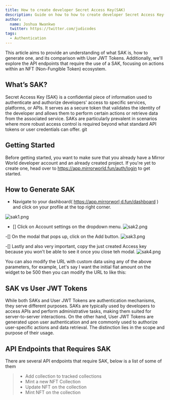 ```yaml
---
title: How to create developer Secret Access Key(SAK)
description: Guide on how to how to create developer Secret Access Key(SAK)
author:
  name: Joshua Nwankwo
  twitter: https://twitter.com/judicodes
tags:
  - Authentication
---
```


This article aims to provide an understanding of what SAK is, how to generate
one, and its comparison with User JWT Tokens. Additionally, we'll explore the
API endpoints that require the use of a SAK, focusing on actions within an NFT
(Non-Fungible Token) ecosystem.

## What’s SAK?

Secret Access Key (SAK) is a confidential piece of information used to
authenticate and authorize developers' access to specific services, platforms,
or APIs. It serves as a secure token that validates the identity of the
developer and allows them to perform certain actions or retrieve data from the
associated service. SAKs are particularly prevalent in scenarios where more
robust access control is required beyond what standard API tokens or user
credentials can offer.
git
## Getting Started

Before getting started, you want to make sure that you already have a Mirror
World developer account and an already created project. If you're yet to create
one, head over to https://app.mirrorworld.fun/auth/login to get started.

## How to Generate SAK

- Navigate to your dashboard( https://app.mirrorworl˛d.fun/dashboard ) and click
  on your profile at the top right corner.

![sak1.png](/docs/images/tutorials/sak1.jpg)

- [] Click on Account settings on the dropdown menu.
  ![sak2.png](/docs/images/tutorials/sak2.jpg)

-[] On the modal that pops up, click on the Add button.
![sak3.png](/docs/images/tutorials/sak3.jpg)

-[] Lastly and also very important, copy the just created Access key because you
won’t be able to see it once you close teh modal.
![sak4.png](/docs/images/tutorials/sak4.jpg)

You can also modify the URL with custom data using any of the above parameters,
for example, Let's say I want the initial fiat amount on the widget to be 500
then you can modify the URL to like this:

## SAK vs User JWT Tokens
While both SAKs and User JWT Tokens are authentication mechanisms, they serve different purposes. SAKs are typically used by developers to access APIs and perform administrative tasks, making them suited for server-to-server interactions. On the other hand, User JWT Tokens are generated upon user authentication and are commonly used to authorize user-specific actions and data retrieval. The distinction lies in the scope and purpose of their usage.

## API Endpoints that Requires SAK
There are several API endpoints that require SAK, below is a list of some of them


> - Add collection to tracked collections
> - Mint a new NFT Collection
> - Update NFT on the collection
> - Mint NFT on the collection